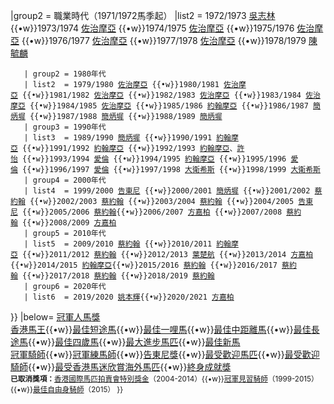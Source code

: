 {{Navbox
|name=香港冠軍練馬師
|title=歷屆[[香港冠軍練馬師]]
|state=autocollapse

|group1 = 業餘時代（1971/1972馬季以前）
|list1 = {{Navbox|child
    | group1 = 1970年代
    | list1  = 1969/1970 [[吳志林]] {{•w}}1970/1971 [[譚文居]]
}}

|group2 = 職業時代（1971/1972馬季起）
|list2 = {{Navbox|child
    | group1 = 1970年代
    | list1  = 1971/1972 [[吳志林]] {{•w}}1972/1973 [[吳志林]] {{•w}}1973/1974 [[佐治摩亞]] {{•w}}1974/1975 [[佐治摩亞]] {{•w}}1975/1976 [[佐治摩亞]] {{•w}}1976/1977 [[佐治摩亞]] {{•w}}1977/1978 [[佐治摩亞]] {{•w}}1978/1979 [[陳毓麟 (練馬師)|陳毓麟]]
    | group2 = 1980年代
    | list2  = 1979/1980 [[佐治摩亞]] {{•w}}1980/1981 [[佐治摩亞]] {{•w}}1981/1982 [[佐治摩亞]] {{•w}}1982/1983 [[佐治摩亞]] {{•w}}1983/1984 [[佐治摩亞]] {{•w}}1984/1985 [[佐治摩亞]] {{•w}}1985/1986 [[約翰摩亞]] {{•w}}1986/1987 [[簡炳墀]] {{•w}}1987/1988 [[簡炳墀]] {{•w}}1988/1989 [[簡炳墀]]
    | group3 = 1990年代
    | list3  = 1989/1990 [[簡炳墀]] {{•w}}1990/1991 [[約翰摩亞]] {{•w}}1991/1992 [[約翰摩亞]] {{•w}}1992/1993 [[約翰摩亞]]、[[許怡]] {{•w}}1993/1994 [[愛倫]] {{•w}}1994/1995 [[約翰摩亞]] {{•w}}1995/1996 [[愛倫]] {{•w}}1996/1997 [[愛倫]] {{•w}}1997/1998 [[大衛·希斯|大衛希斯]] {{•w}}1998/1999 [[大衛·希斯|大衛希斯]]
    | group4 = 2000年代
    | list4  = 1999/2000 [[告東尼]] {{•w}}2000/2001 [[簡炳墀]] {{•w}}2001/2002 [[蔡約翰]] {{•w}}2002/2003 [[蔡約翰]] {{•w}}2003/2004 [[蔡約翰]] {{•w}}2004/2005 [[告東尼]] {{•w}}2005/2006 [[蔡約翰]]{{•w}}2006/2007 [[方嘉柏]] {{•w}}2007/2008 [[蔡約翰]] {{•w}}2008/2009 [[方嘉柏]]
    | group5 = 2010年代
    | list5  = 2009/2010 [[蔡約翰]] {{•w}}2010/2011 [[約翰摩亞]] {{•w}}2011/2012 [[蔡約翰]] {{•w}}2012/2013 [[葉楚航]] {{•w}}2013/2014 [[方嘉柏]]{{•w}}2014/2015 [[約翰摩亞]]{{•w}}2015/2016 [[蔡約翰]] {{•w}}2016/2017 [[蔡約翰]] {{•w}}2017/2018 [[蔡約翰]] {{•w}}2018/2019 [[蔡約翰]]
    | group6 = 2020年代
    | list6  = 2019/2020 [[姚本輝]]{{•w}}2020/2021 [[方嘉柏]]
}}
|below= [[冠軍人馬獎]]<br>[[Template:香港馬王|香港馬王]]{{•w}}[[Template:香港最佳短途馬|最佳短途馬]]{{•w}}[[Template:香港最佳一哩馬|最佳一哩馬]]{{•w}}[[Template:香港最佳中距離馬|最佳中距離馬]]{{•w}}[[Template:香港最佳長途馬|最佳長途馬]]{{•w}}[[Template:香港最佳四歲馬|最佳四歲馬]]{{•w}}[[Template:香港最大進步馬匹|最大進步馬匹]]{{•w}}[[Template:香港最佳新馬|最佳新馬]]<br>[[Template:香港冠軍騎師|冠軍騎師]]{{•w}}[[Template:香港冠軍練馬師|冠軍練馬師]]{{•w}}[[Template:告東尼獎|告東尼獎]]{{•w}}[[Template:香港最受歡迎馬匹|最受歡迎馬匹]]{{•w}}[[Template:香港最受歡迎騎師|最受歡迎騎師]]{{•w}}[[Template:最受香港馬迷欣賞海外馬匹|最受香港馬迷欣賞海外馬匹]]{{•w}}[[Template:香港冠軍人馬獎終身成就獎|終身成就獎]]<br><small>'''已取消獎項：'''[[Template:香港國際馬匹拍賣會特別獎金|香港國際馬匹拍賣會特別獎金]]（2004-2014）{{•w}}[[Template:香港冠軍見習騎師|冠軍見習騎師]]（1999-2015）{{•w}}[[Template:香港最佳自由身騎師|最佳自由身騎師]]（2015）
}}<noinclude>
[[Category:香港導航模板|{{PAGENAME}}]][[Category:香港體育模板|{{PAGENAME}}]][[Category:香港賽馬模板|{{PAGENAME}}]][[Category:香港賽馬會冠軍人馬獎模板|{{PAGENAME}}]]
</noinclude>